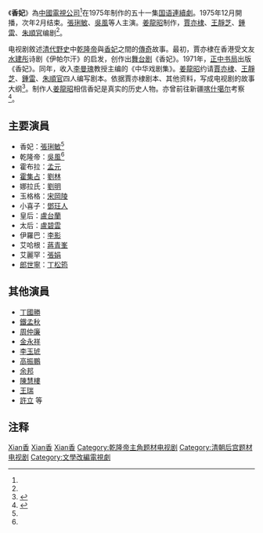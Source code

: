 {{Notability Unreferenced |time=2021-09-22T00:00:01+00:00}}
{{增加来源|time=2021-09-22}}
《'''香妃'''》為[[中國電視公司|中國電視公司]]<ref name=a1/>在1975年制作的五十一集[[国语|国语]][[連續劇|連續劇]]。1975年12月開播，次年2月结束。[[張琍敏|張琍敏]]、[[吳風|吳風]]等人主演。[[姜龍昭|姜龍昭]]制作，[[賈亦棣|賈亦棣]]、[[王靜芝|王靜芝]]、[[鍾雷|鍾雷]]、[[朱順官|朱順官]]编剧<ref name=aa1/>{{Rp|90}}。

电视剧敘述[[清代|清代]][[野史|野史]]中[[乾隆帝|乾隆帝]]與[[香妃|香妃]]之間的[[傳奇|傳奇]]故事。最初，賈亦棣在香港受文友[[水建彤|水建彤]]诗剧《伊帕尔汗》的启发，创作出[[舞台剧|舞台剧]]《香妃》。1971年，[[正中书局|正中书局]]出版《香妃》。同年，收入[[李曼瑰|李曼瑰]]教授主编的《中华戏剧集》。[[姜龍昭|姜龍昭]]约请[[賈亦棣|賈亦棣]]、[[王靜芝|王靜芝]]、[[鍾雷|鍾雷]]、[[朱順官|朱順官]]四人编写剧本。依据賈亦棣剧本、其他资料，写成电视剧的故事大纲<ref name="aa1">{{Cite journal|last =
|first =
|author =賈亦棣
|coauthors =
|date =1992
|year =
|month =
|title =《我看「香妃考證研究」正續集》
|journal =文訊
|volume =
|issue =1992年8月第82期
|pages =90—91
|publisher =財團法人臺灣文學發展基金會
|location =臺北市
|issn =1019-9128
|pmid =
|doi =
|bibcode =
|oclc =
|id =
|url =http://ir.ndhu.edu.tw/handle/987654321/16099?mode=full&submit_simple=%E6%98%BE%E7%A4%BA%E6%96%87%E4%BB%B6%E5%AE%8C%E6%95%B4%E7%BA%AA%E5%BD%95
|language =Zh-hant
}}</ref>{{Rp|90}}。制作人[[姜龍昭|姜龍昭]]相信香妃是真实的历史人物。亦曾前往新疆[[喀什噶尔|喀什噶尔]]考察<ref name="a1">{{Cite web |url=https://taiwancinema.bamid.gov.tw/Infofeatures/InfofeaturesContent/?ContentUrl=57262 |title=打破砂鍋問到底的才子編劇──姜龍昭 |accessdate=2021-09-22 |author=林蔓繻 |date=2008-08-20 |work= |publisher=台灣電影網|quote=但姜龍昭也有著打破砂鍋問到底的執拗。1975年在中視製作兼編連續劇《香妃》時，為了編寫劇本、推展劇情，於是開始考證香妃的事蹟。他不惜遠赴新疆的喀什噶爾，翻閱許多相關的書籍與文章，以及意大利畫家郎世寧所繪的「香妃畫像」。之後，他先後在報社發表了許多有關「香妃」的文章。相隔十四年[……]|language=Zh-hant }}</ref>。

==主要演員==
*香妃：[[張琍敏|張琍敏]]<ref name=aa1/>{{Rp|90}}
*乾隆帝：[[吳風|吳風]]<ref name=aa1/>{{Rp|90}}
*霍布拉：[[孟元|孟元]]
*[[霍集占|霍集占]]：[[劉林|劉林]]
*娜拉氏：[[劉明_(演員)|劉明]]
*玉格格：[[宋岡陵|宋岡陵]]
*小喜子：[[鄧玨人|鄧玨人]]
*皇后：[[盧台蘭|盧台蘭]]
*太后：[[盧碧雲|盧碧雲]]
*伊羅巴：[[李影_(台灣演員)|李影]]
*艾哈根：[[蔣青峯|蔣青峯]]
*艾麗罕：[[張娟|張娟]]
*[[郎世寧|郎世寧]]：[[丁松筠|丁松筠]]

==其他演員==
*[[丁國勝|丁國勝]]
*[[鐵孟秋|鐵孟秋]]
*[[周仲廉|周仲廉]]
*[[金永祥|金永祥]]
*[[李玉琥|李玉琥]]
*[[高振鵬|高振鵬]]
*[[余邦|余邦]]
*[[陳慧樓|陳慧樓]]
*[[王瑞_(演員)|王瑞]]
*[[許立|許立]] 等

== 注释 ==

{{Reflist|25em}}

{{台灣古裝/年代/武俠電視劇}}
[[Category:中文連續劇|Xian香]]
[[Category:1975年台灣電視劇集|Xian香]]
[[Category:中視電視劇|Xian香]]
[[Category:乾隆帝主角题材电视剧|Category:乾隆帝主角题材电视剧]]
[[Category:清朝后宫题材电视剧|Category:清朝后宫题材电视剧]]
[[Category:文學改編電視劇|Category:文學改編電視劇]]